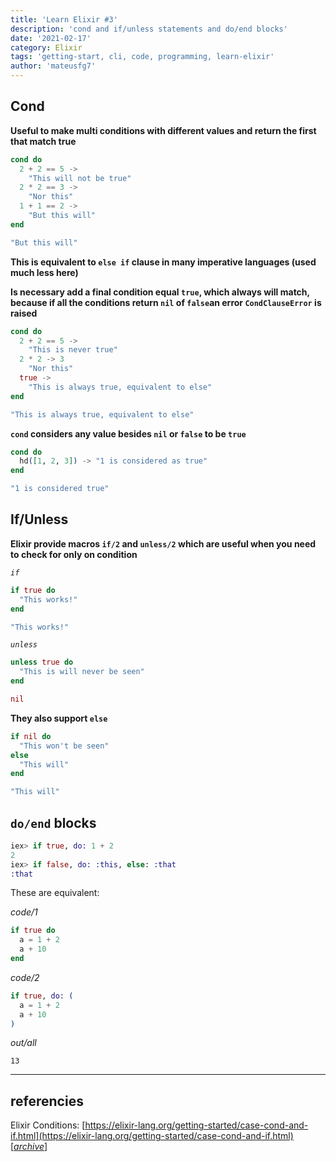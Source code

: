 ```yaml
---
title: 'Learn Elixir #3'
description: 'cond and if/unless statements and do/end blocks'
date: '2021-02-17'
category: Elixir
tags: 'getting-start, cli, code, programming, learn-elixir'
author: 'mateusfg7'
---
```


## Cond

**Useful to make multi conditions with different values and return the first that match true**

```elixir
cond do
  2 + 2 == 5 ->
    "This will not be true"
  2 * 2 == 3 ->
    "Nor this"
  1 + 1 == 2 ->
    "But this will"
end
```

```elixir
"But this will"
```

**This is equivalent to `else if` clause in many imperative languages (used much less here)**

**Is necessary add a final condition equal `true`, which always will match, because if all the conditions return `nil` of `false`an error `CondClauseError` is raised**

```elixir
cond do
  2 + 2 == 5 ->
    "This is never true"
  2 * 2 -> 3
    "Nor this"
  true ->
    "This is always true, equivalent to else"
end
```

```elixir
"This is always true, equivalent to else"
```

**`cond` considers any value besides `nil` or `false` to be `true`**

```elixir
cond do
  hd([1, 2, 3]) -> "1 is considered as true"
end
```

```elixir
"1 is considered true"
```

## If/Unless

**Elixir provide macros `if/2` and `unless/2` which are useful when you need to check for only on condition**

_`if`_

```elixir
if true do
  "This works!"
end
```

```elixir
"This works!"
```

_`unless`_

```elixir
unless true do
  "This is will never be seen"
end
```

```elixir
nil
```

**They also support `else`**

```elixir
if nil do
  "This won't be seen"
else
  "This will"
end
```

```elixir
"This will"
```

## `do/end` blocks

```elixir
iex> if true, do: 1 + 2
2
iex> if false, do: :this, else: :that
:that
```

These are equivalent:

_code/1_

```elixir
if true do
  a = 1 + 2
  a + 10
end
```

_code/2_

```elixir
if true, do: (
  a = 1 + 2
  a + 10
)
```

_out/all_

```
13
```

---

## referencies

Elixir Conditions: [https://elixir-lang.org/getting-started/case-cond-and-if.html](https://elixir-lang.org/getting-started/case-cond-and-if.html) [[_archive_](https://web.archive.org/web/20210920215626/https://elixir-lang.org/getting-started/case-cond-and-if.html)]
